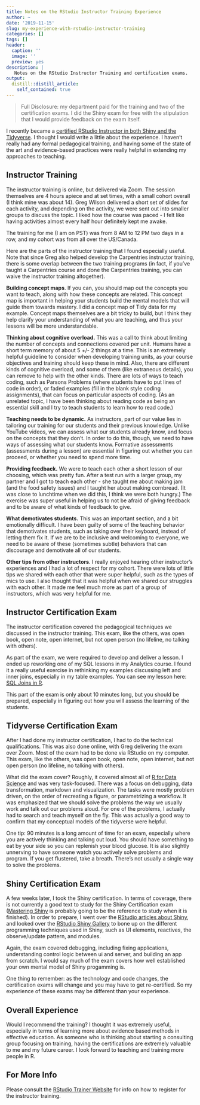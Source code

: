 ```yaml
---
title: Notes on the RStudio Instructor Training Experience
author: ~
date: '2019-11-15'
slug: my-experience-with-rstudio-instructor-training
categories: []
tags: []
header:
  caption: ''
  image: ''
  preview: yes
description: |
   Notes on the RStudio Instructor Training and certification exams.   
output:
  distill::distill_article:
    self_contained: true
---
```


> Full Disclosure: my department paid for the training and two of the certification exams. I did the Shiny exam for free with the stipulation that I would provide feedback on the exam itself.

I recently became a [certified RStudio Instructor in both Shiny and the Tidyverse](https://education.rstudio.com/trainers/). I thought I would write a little about the experience. I haven’t really had any formal pedagogical training, and having some of the state of the art and evidence-based practices were really helpful in extending my approaches to teaching. 

## Instructor Training

The instructor training is online, but delivered via Zoom. The session themselves are 4 hours apiece and at set times, with a small cohort overall (I think mine was about 14). Greg Wilson delivered a short set of slides for each activity, and depending on the activity, we were sent out into smaller groups to discuss the topic. I liked how the course was paced - I felt like having activities almost every half hour definitely kept me awake. 

The training for me (I am on PST) was from 8 AM to 12 PM two days in a row, and my cohort was from all over the US/Canada. 

Here are the parts of the instructor training that I found especially useful. Note that since Greg also helped develop the Carpentries instructor training, there is some overlap between the two training programs (in fact, if you’ve taught a Carpentries course and done the Carpentries training, you can waive the instructor training altogether).

**Building concept maps**. If you can, you should map out the concepts you want to teach, along with how these concepts are related. This concept map is important in helping your students build the mental models that will guide them towards mastery.  I did a concept map of Tidy data for my example. Concept maps themselves are a bit tricky to build, but I think they help clarify your understanding of what you are teaching, and thus your lessons will be more understandable.

**Thinking about cognitive overload.** This was a call to think about limiting the number of concepts and connections covered per unit. Humans have a short term memory of about 5 +/- 2 things at a time. This is an extremely helpful guideline to consider when developing training units, as your course objectives and training should keep these in mind. Also, there are different kinds of cognitive overload, and some of them (like extraneous details), you can remove to help with the other kinds. There are lots of ways to teach coding, such as Parsons Problems (where students have to put lines of code in order), or faded examples (fill in the blank style coding assignments), that can focus on particular aspects of coding. (As an unrelated topic, I have been thinking about reading code as being an essential skill and I try to teach students to learn how to read code.)

**Teaching needs to be dynamic.** As instructors, part of our value lies in tailoring our training for our students and their previous knowledge. Unlike YouTube videos, we can assess what our students already know, and focus on the concepts that they don’t. In order to do this, though, we need to have ways of assessing what our students know. Formative assessments (assessments during a lesson) are essential in figuring out whether you can proceed, or whether you need to spend more time.

**Providing feedback.** We were to teach each other a short lesson of our choosing, which was pretty fun. After a test run with a larger group, my partner and I got to teach each other - she taught me about making jam (and the food safety issues) and I taught her about making cornbread. (It was close to lunchtime when we did this, I think we were both hungry.) The exercise was super useful in helping us to not be afraid of giving feedback and to be aware of what kinds of feedback to give. 

**What demotivates students.** This was an important section, and a bit emotionally difficult. I have been guilty of some of the teaching behavior that demotivates students, such as taking over their keyboard, instead of letting them fix it. If we are to be inclusive and welcoming to everyone, we need to be aware of these (sometimes subtle) behaviors that can discourage and demotivate all of our students. 

**Other tips from other instructors**. I really enjoyed hearing other instructor’s experiences and I had a lot of respect for my cohort. There were lots of little tips we shared with each other that were super helpful, such as the types of mics to use. I also thought that it was helpful when we shared our struggles with each other. It made me feel much more as part of a group of instructors, which was very helpful for me.

## Instructor Certification Exam

The instructor certification covered the pedagogical techniques we discussed in the instructor training. This exam, like the others, was open book, open note, open internet, but not open person (no lifeline, no talking with others).

As part of the exam, we were required to develop and deliver a lesson. I ended up reworking one of my SQL lessons in my Analytics course. I found it a really useful exercise in rethinking my examples discussing left and inner joins, especially in my table examples. You can see my lesson here: [SQL Joins in R](https://rstudio.cloud/project/413048).

This part of the exam is only about 10 minutes long, but you should be prepared, especially in figuring out how you will assess the learning of the students.

## Tidyverse Certification Exam

After I had done my instructor certification, I had to do the technical qualifications. This was also done online, with Greg delivering the exam over Zoom. Most of the exam had to be done via RStudio on my computer.  This exam, like the others, was open book, open note, open internet, but not open person (no lifeline, no talking with others).

What did the exam cover? Roughly, it covered almost all of [R for Data Science](https://r4ds.had.co.nz) and was very task-focused. There was a focus on debugging, data transformation, markdown and visualization. The tasks were mostly problem driven, on the order of recreating a figure, or parametrizing a workflow. It was emphasized that we should solve the problems the way we  usually work and talk out our problems aloud. For one of the problems, I actually had to search and teach myself on the fly. This was actually a good way to confirm that my conceptual models of the tidyverse were helpful.

One tip: 90 minutes is a long amount of time for an exam, especially where you are actively thinking and talking out loud. You should have something to eat by your side so you can replenish your blood glucose. It is also slightly unnerving to have someone watch you actively solve problems and program. If you get flustered, take a breath. There’s not usually a single way to solve the problems.

## Shiny Certification Exam

A few weeks later, I took the Shiny certification. In terms of coverage, there is not currently a good text to study for the Shiny Certification exam ([Mastering Shiny](https://mastering-shiny.org) is probably going to be the reference to study when it is finished).  In order to prepare, I went over the [RStudio articles about Shiny](https://shiny.rstudio.com), and looked over the [RStudio Shiny Gallery](https://shiny.rstudio.com/gallery/) to bone up on the different programming techniques used in Shiny, such as UI elements, reactives, the observe/update pattern, and modules.

Again, the exam covered debugging, including fixing applications, understanding control logic between ui and server, and building an app from scratch. I would say much of the exam covers how well established your own mental model of Shiny progamming is.

One thing to remember: as the technology and code changes,  the certification exams will change and you may have to get re-certified. So my experience of these exams may be different than your experience.

## Overall Experience

Would I recommend the training? I thought it was extremely useful, especially in terms of learning more about evidence based methods in effective education. As someone who is thinking about starting a consulting group focusing on training, having the certifications are extremely valuable to me and my future career. I look forward to teaching and training more people in R.

## For More Info

Please consult the [RStudio Trainer Website](https://education.rstudio.com/trainers/) for info on how to register for the instructor training.
